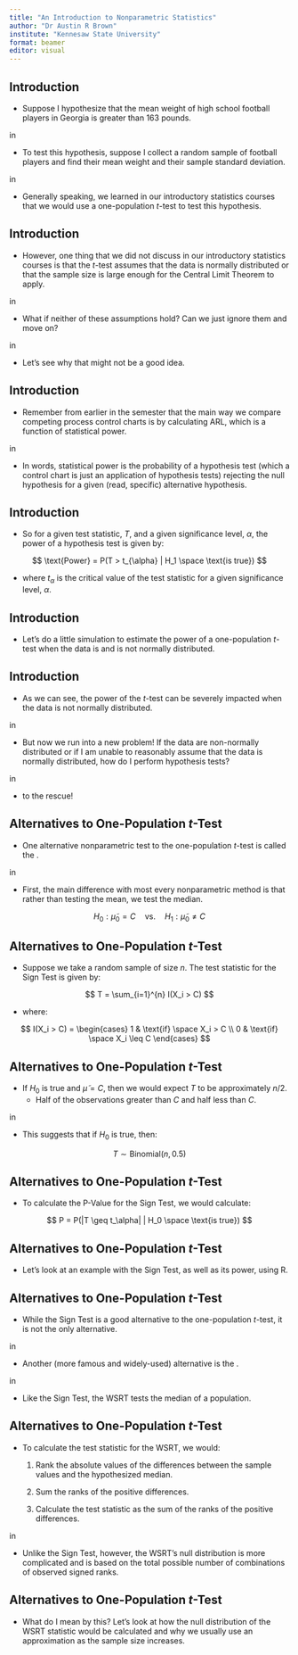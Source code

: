 ```yaml
---
title: "An Introduction to Nonparametric Statistics"
author: "Dr Austin R Brown"
institute: "Kennesaw State University"
format: beamer
editor: visual
---
```


## Introduction

- Suppose I hypothesize that the mean weight of high school football players in Georgia is greater than 163 pounds. 

\vskip 0.10 in

- To test this hypothesis, suppose I collect a random sample of football players and find their mean weight and their sample standard deviation.

\vskip 0.10 in

- Generally speaking, we learned in our introductory statistics courses that we would use a one-population $t$-test to test this hypothesis.

## Introduction

- However, one thing that we did not discuss in our introductory statistics courses is that the $t$-test assumes that the data is normally distributed or that the sample size is large enough for the Central Limit Theorem to apply.

\vskip 0.10 in

- What if neither of these assumptions hold? Can we just ignore them and move on?

\vskip 0.10 in

- Let's see why that might not be a good idea.

## Introduction

- Remember from earlier in the semester that the main way we compare competing process control charts is by calculating ARL, which is a function of statistical power.

\vskip 0.10 in

- In words, statistical power is the probability of a hypothesis test (which a control chart is just an application of hypothesis tests) rejecting the null hypothesis for a given (read, specific) alternative hypothesis.

## Introduction

- So for a given test statistic, $T$, and a given significance level, $\alpha$, the power of a hypothesis test is given by:

$$ \text{Power} = P(T > t_{\alpha} | H_1 \space \text{is true}) $$

- where $t_{\alpha}$ is the critical value of the test statistic for a given significance level, $\alpha$.

## Introduction 

- Let's do a little simulation to estimate the power of a one-population $t$-test when the data is and is not normally distributed.


## Introduction

- As we can see, the power of the $t$-test can be severely impacted when the data is not normally distributed.

\vskip 0.10 in

- But now we run into a new problem! If the data are non-normally distributed or if I am unable to reasonably assume that the data is normally distributed, how do I perform hypothesis tests?

\vskip 0.10 in

- \textit{Nonparametric Statistics} to the rescue!

## Alternatives to One-Population $t$-Test

- One alternative nonparametric test to the one-population $t$-test is called the \textit{Sign Test}.

\vskip 0.10 in

- First, the main difference with most every nonparametric method is that rather than testing the mean, we test the median.

$$ H_0: \tilde{\mu}_0 = C \quad \text{vs.} \quad H_1: \tilde{\mu}_0 \neq C $$

## Alternatives to One-Population $t$-Test

- Suppose we take a random sample of size $n$. The test statistic for the Sign Test is given by:

$$ T = \sum_{i=1}^{n} I(X_i > C) $$

- where:

$$ I(X_i > C) = \begin{cases} 1 & \text{if} \space X_i > C \\ 0 & \text{if} \space X_i \leq C \end{cases} $$

## Alternatives to One-Population $t$-Test

- If $H_0$ is true and $\tilde{\mu} = C$, then we would expect $T$ to be approximately $n/2$.
    - Half of the observations greater than $C$ and half less than $C$.
    
\vskip 0.10 in

- This suggests that if $H_0$ is true, then:

$$ T \sim \text{Binomial}(n,0.5) $$

## Alternatives to One-Population $t$-Test

- To calculate the P-Value for the Sign Test, we would calculate:

$$ P = P(|T \geq t_\alpha| | H_0 \space \text{is true}) $$

## Alternatives to One-Population $t$-Test

- Let's look at an example with the Sign Test, as well as its power, using R.

## Alternatives to One-Population $t$-Test

- While the Sign Test is a good alternative to the one-population $t$-test, it is not the only alternative.

\vskip 0.10 in

- Another (more famous and widely-used) alternative is the \textit{Wilcoxon Signed-Rank Test}.

\vskip 0.10 in

- Like the Sign Test, the WSRT tests the median of a population.

## Alternatives to One-Population $t$-Test

- To calculate the test statistic for the WSRT, we would:

    1. Rank the absolute values of the differences between the sample values and the hypothesized median.
    
    2. Sum the ranks of the positive differences.
    
    3. Calculate the test statistic as the sum of the ranks of the positive differences.
    
\vskip 0.10 in

- Unlike the Sign Test, however, the WSRT's null distribution is more complicated and is based on the total possible number of combinations of observed signed ranks.

## Alternatives to One-Population $t$-Test

- What do I mean by this? Let's look at how the null distribution of the WSRT statistic would be calculated and why we usually use an approximation as the sample size increases.
